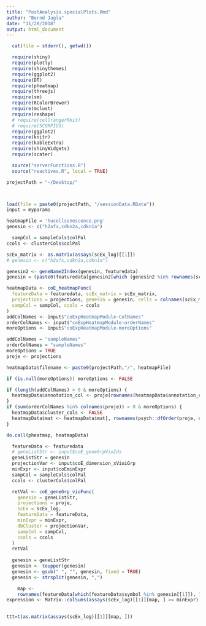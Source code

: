 ```yaml
---
title: "PostAnalysis.specialPlots.Rmd"
author: "Bernd Jagla"
date: "11/28/2018"
output: html_document
---
```


```r
  cat(file = stderr(), getwd())

  require(shiny)
  require(plotly)
  require(shinythemes)
  require(ggplot2)
  require(DT)
  require(pheatmap)
  require(threejs)
  require(sm)
  require(RColorBrewer)
  require(mclust)
  require(reshape)
  # require(cellrangerRkit)
  # require(SCORPIUS)
  require(ggplot2)
  require(knitr)
  require(kableExtra)
  require(shinyWidgets)
  require(scater)

  source("serverFunctions.R")
  source("reactives.R", local = TRUE)

```



```r

projectPath = "~/Desktop/"




```

```r
load(file = paste0(projectPath, "/sessionData.RData"))
input = myparams

```

```r
heatmapFile = 'hucellsenescence.png'
genesin <- c("h2afx,cdkn2a,cdkn1a")

```


```r
  sampCol = sampleCols$colPal
ccols <- clusterCols$colPal

scEx_matrix <- as.matrix(assays(scEx_log)[[1]])
# genesin <- c("h2afx,cdkn2a,cdkn1a")

genesin2 <- geneName2Index(genesin, featuredata)
genesin = (paste0(featuredata[genesin2[which (genesin2 %in% rownames(scEx_matrix) )],"symbol"], collapse =",", sep=""))

heatmapData <- coE_heatmapFunc(
  featureData = featuredata, scEx_matrix = scEx_matrix,
  projections = projections, genesin = genesin, cells = colnames(scEx_matrix),
  sampCol = sampCol, ccols = ccols
)
addColNames <- input$"coExpHeatmapModule-ColNames"
orderColNames <- input$"coExpHeatmapModule-orderNames"
moreOptions <- input$"coExpHeatmapModule-moreOptions"

addColNames = "sampleNames"
orderColNames = "sampleNames"
moreOptions = TRUE
proje <- projections

heatmapData$filename <- paste0(projectPath,"/", heatmapFile)

if (is.null(moreOptions)) moreOptions <- FALSE

if (length(addColNames) > 0 & moreOptions) {
  heatmapData$annotation_col <- proje[rownames(heatmapData$annotation_col), addColNames, drop = FALSE]
}
if (sum(orderColNames %in% colnames(proje)) > 0 & moreOptions) {
  heatmapData$cluster_cols <- FALSE
  heatmapData$mat <- heatmapData$mat[, rownames(psych::dfOrder(proje, orderColNames)), drop = FALSE]
}

do.call(pheatmap, heatmapData)

```


```r
  featureData <- featuredata
  # geneListStr <- input$coE_geneGrpVioIds
  geneListStr = genesin
  projectionVar <- input$coE_dimension_xVioiGrp
  minExpr <- input$coEminExpr
  sampCol = sampleCols$colPal
  ccols <- clusterCols$colPal

  retVal <- coE_geneGrp_vioFunc(
    genesin = geneListStr,
    projections = proje,
    scEx = scEx_log,
    featureData = featureData,
    minExpr = minExpr,
    dbCluster = projectionVar,
    sampCol = sampCol,
    ccols = ccols
  )
  retVal
  
  genesin = geneListStr
  genesin <- toupper(genesin)
  genesin <- gsub(" ", "", genesin, fixed = TRUE)
  genesin <- strsplit(genesin, ",")

    map <-
    rownames(featureData[which(featureData$symbol %in% genesin[[1]]), ])
expression <- Matrix::colSums(assays(scEx_log)[[1]][map, ] >= minExpr)
  

ttt=t(as.matrix(assays(scEx_log)[[1]][map, ]))
```






